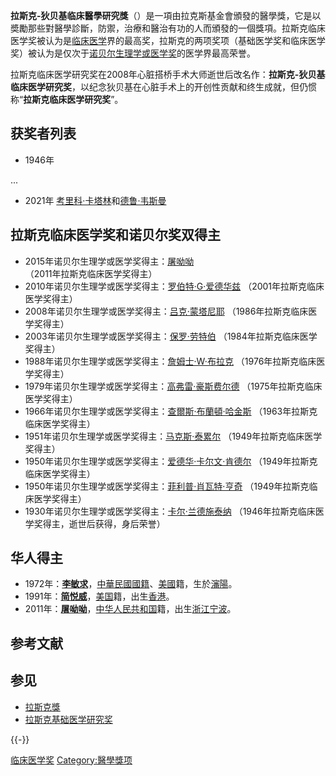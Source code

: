 '''拉斯克-狄贝基临床醫學研究獎'''（{{lang-en|'''Lasker-DeBakey Clinical Medical Research Award'''}}）是一項由拉克斯基金會頒發的醫學獎，它是以奬勵那些對醫學診斷，防禦，治療和醫治有功的人而頒發的一個獎項。拉斯克临床医学奖被认为是[[临床医学|临床医学]]界的最高奖，拉斯克的两项奖项（基础医学奖和临床医学奖）被认为是仅次于[[诺贝尔生理学或医学奖|诺贝尔生理学或医学奖]]的医学界最高荣誉。

拉斯克临床医学研究奖在2008年心脏搭桥手术大师{{link-en|迈克尔·狄贝基|Michael E. DeBakey}}逝世后改名作：'''拉斯克-狄贝基临床医学研究奖'''，以纪念狄贝基在心脏手术上的开创性贡献和终生成就，但仍惯称“'''拉斯克临床医学研究奖'''”。
==获奖者列表==
*1946年
...
*2021年 [[考里科·卡塔林|考里科·卡塔林]]和[[德鲁·韦斯曼|德鲁·韦斯曼]]

==拉斯克临床医学奖和诺贝尔奖双得主==
* 2015年诺贝尔生理学或医学奖得主：[[屠呦呦|屠呦呦]] （2011年拉斯克临床医学奖得主）
* 2010年诺贝尔生理学或医学奖得主：[[罗伯特·G·爱德华兹|罗伯特·G·爱德华兹]] （2001年拉斯克临床医学奖得主）
* 2008年诺贝尔生理学或医学奖得主：[[吕克·蒙塔尼耶|吕克·蒙塔尼耶]] （1986年拉斯克临床医学奖得主）
* 2003年诺贝尔生理学或医学奖得主：[[保罗·劳特伯|保罗·劳特伯]] （1984年拉斯克临床医学奖得主）
* 1988年诺贝尔生理学或医学奖得主：[[詹姆士·W·布拉克|詹姆士·W·布拉克]] （1976年拉斯克临床医学奖得主）
* 1979年诺贝尔生理学或医学奖得主：[[高弗雷·豪斯费尔德|高弗雷·豪斯费尔德]] （1975年拉斯克临床医学奖得主）
* 1966年诺贝尔生理学或医学奖得主：[[查爾斯·布蘭頓·哈金斯|查爾斯·布蘭頓·哈金斯]] （1963年拉斯克临床医学奖得主）
* 1951年诺贝尔生理学或医学奖得主：[[马克斯·泰累尔|马克斯·泰累尔]] （1949年拉斯克临床医学奖得主）
* 1950年诺贝尔生理学或医学奖得主：[[爱德华·卡尔文·肯德尔|爱德华·卡尔文·肯德尔]] （1949年拉斯克临床医学奖得主）
* 1950年诺贝尔生理学或医学奖得主：[[菲利普·肖瓦特·亨奇|菲利普·肖瓦特·亨奇]] （1949年拉斯克临床医学奖得主）
* 1930年诺贝尔生理学或医学奖得主：[[卡尔·兰德施泰纳|卡尔·兰德施泰纳]] （1946年拉斯克临床医学奖得主，逝世后获得，身后荣誉）

==华人得主==
* 1972年：'''[[李敏求|李敏求]]'''，[[中華民國國籍|中華民國國籍]]、[[美國|美國]]籍，生於[[瀋陽|瀋陽]]。
* 1991年：'''[[简悦威|简悦威]]'''，[[美国|美国]]籍，出生[[香港|香港]]。
* 2011年：'''[[屠呦呦|屠呦呦]]'''，[[中华人民共和国|中华人民共和国]]籍，出生[[浙江|浙江]][[宁波|宁波]]。

== 参考文献 ==
{{Reflist}}

== 参见 ==
* [[拉斯克獎|拉斯克獎]]
*[[拉斯克基础医学研究奖|拉斯克基础医学研究奖]]

{{-}}
{{拉斯克-德贝基临床医学研究奖获得者}}
{{华人拉斯克奖得主}}

[[Category:拉斯克奖|临床医学奖]]
[[Category:醫學獎项|Category:醫學獎项]]